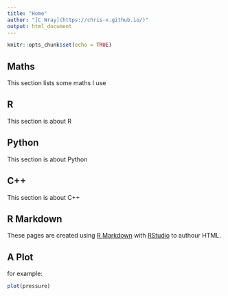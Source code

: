 ```yaml
---
title: "Home"
author: "[C Wray](https://chris-x.github.io/)"
output: html_document
---
```


```r
knitr::opts_chunk$set(echo = TRUE)
```
## Maths

This section lists some maths I use

## R

This section is about R

## Python

This section is about Python

## C++

This section is about C++

## R Markdown

These pages are created using [R Markdown](<http://rmarkdown.rstudio.com>) with [RStudio](https://www.rstudio.com/) to authour HTML.


## A Plot

for example:

```r
plot(pressure)
```

